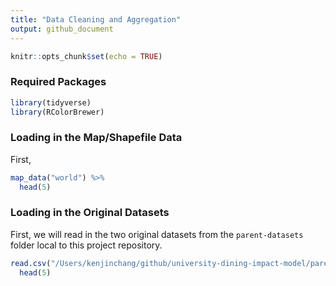 ```yaml
---
title: "Data Cleaning and Aggregation"
output: github_document
---
```


```r
knitr::opts_chunk$set(echo = TRUE)
```

### Required Packages 

```r
library(tidyverse)
library(RColorBrewer)
```

### Loading in the Map/Shapefile Data

First, 

```r
map_data("world") %>%
  head(5)
```


### Loading in the Original Datasets

First, we will read in the two original datasets from the `parent-datasets` folder local to this project repository. 

```r
read.csv("/Users/kenjinchang/github/university-dining-impact-model/parent-datasets/dietary_footprint_data.csv") %>%
  head(5)
```

